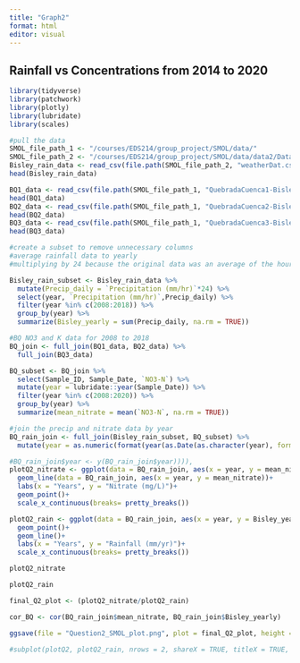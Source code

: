 ```yaml
---
title: "Graph2"
format: html
editor: visual
---
```


## Rainfall vs Concentrations from 2014 to 2020

```r
library(tidyverse)
library(patchwork)
library(plotly)
library(lubridate)
library(scales)
```

```r
#pull the data
SMOL_file_path_1 <- "/courses/EDS214/group_project/SMOL/data/"
SMOL_file_path_2 <- "/courses/EDS214/group_project/SMOL/data/data2/Data"
Bisley_rain_data <- read_csv(file.path(SMOL_file_path_2, "weatherDat.csv"))
head(Bisley_rain_data)

BQ1_data <- read_csv(file.path(SMOL_file_path_1, "QuebradaCuenca1-Bisley.csv"))
head(BQ1_data)
BQ2_data <- read_csv(file.path(SMOL_file_path_1, "QuebradaCuenca2-Bisley.csv"))
head(BQ2_data)
BQ3_data <- read_csv(file.path(SMOL_file_path_1, "QuebradaCuenca3-Bisley.csv"))
head(BQ3_data)
```

```r

#create a subset to remove unnecessary columns
#average rainfall data to yearly
#multiplying by 24 because the original data was an average of the hourly rainfall in mm per day

Bisley_rain_subset <- Bisley_rain_data %>% 
  mutate(Precip_daily = `Precipitation (mm/hr)`*24) %>% 
  select(year, `Precipitation (mm/hr)`,Precip_daily) %>% 
  filter(year %in% c(2008:2018)) %>% 
  group_by(year) %>% 
  summarize(Bisley_yearly = sum(Precip_daily, na.rm = TRUE))

```

```r
#BQ NO3 and K data for 2008 to 2018
BQ_join <- full_join(BQ1_data, BQ2_data) %>% 
  full_join(BQ3_data)

BQ_subset <- BQ_join %>% 
  select(Sample_ID, Sample_Date, `NO3-N`) %>% 
  mutate(year = lubridate::year(Sample_Date)) %>%
  filter(year %in% c(2008:2020)) %>% 
  group_by(year) %>% 
  summarize(mean_nitrate = mean(`NO3-N`, na.rm = TRUE))
```

```r
#join the precip and nitrate data by year
BQ_rain_join <- full_join(Bisley_rain_subset, BQ_subset) %>% 
  mutate(year = as.numeric(format(year(as.Date(as.character(year), format = "%Y"))), "%Y"))
```

```r
#BQ_rain_join$year <- y(BQ_rain_join$year)))),
plotQ2_nitrate <- ggplot(data = BQ_rain_join, aes(x = year, y = mean_nitrate))+
  geom_line(data = BQ_rain_join, aes(x = year, y = mean_nitrate))+
  labs(x = "Years", y = "Nitrate (mg/L)")+
  geom_point()+
  scale_x_continuous(breaks= pretty_breaks())

plotQ2_rain <- ggplot(data = BQ_rain_join, aes(x = year, y = Bisley_yearly))+
  geom_point()+
  geom_line()+
  labs(x = "Years", y = "Rainfall (mm/yr)")+
  scale_x_continuous(breaks= pretty_breaks())

plotQ2_nitrate

plotQ2_rain

final_Q2_plot <- (plotQ2_nitrate/plotQ2_rain)

cor_BQ <- cor(BQ_rain_join$mean_nitrate, BQ_rain_join$Bisley_yearly)

ggsave(file = "Question2_SMOL_plot.png", plot = final_Q2_plot, height = 4, width = 6)

#subplot(plotQ2, plotQ2_rain, nrows = 2, shareX = TRUE, titleX = TRUE, titleY = TRUE)
```
